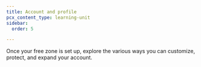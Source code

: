 ```yaml
---
title: Account and profile
pcx_content_type: learning-unit
sidebar:
  order: 5

---
```



Once your free zone is set up, explore the various ways you can customize, protect, and expand your account.

<DirectoryListing folder="fundamentals/subscriptions-and-billing" />
